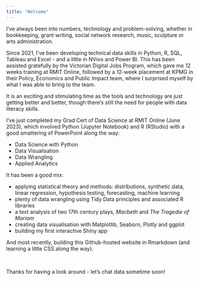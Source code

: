 ```yaml
---
title: "Welcome"
---
```


I've always been into numbers, technology and problem-solving, whether in bookkeeping, grant writing, social network research, music, sculpture or arts administration. 

Since 2021, I've been developing technical data skills in Python, R, SQL, Tableau and Excel - and a little in NVivo and Power BI. This has been assisted gratefully by the Victorian Digital Jobs Program, which gave me 12 weeks training at RMIT Online, followed by a 12-week placement at KPMG in their Policy, Economics and Public Impact team, where I surprised myself by what I was able to bring to the team. 

It is an exciting and stimulating time as the tools and technology are just getting better and better, though there's still the need for people with data literacy skills. 

I've just completed my Grad Cert of Data Science at RMIT Online (June 2023), which involved Python (Jupyter Notebook) and R (RStudio) with a good smattering of PowerPoint along the way:

-   Data Science with Python
-   Data Visualisation
-   Data Wrangling
-   Applied Analytics

It has been a good mix:

-   applying statistical theory and methods: distributions, synthetic data, linear regression, hypothesis testing, forecasting, machine learning 
-   plenty of data wrangling using Tidy Data principles and associated R libraries
-   a text analysis of two 17th century plays, _Macbeth_ and _The Tragedie of Mariam_
-   creating data visualisation with Matplotlib, Seaborn, Plotly and ggplot
-   building my first interactive Shiny app

And most recently, building this Github-hosted website in Rmarkdown (and learning a little CSS along the way). 

<br>

Thanks for having a look around - let's chat data sometime soon!  



